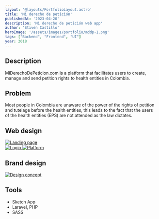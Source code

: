 ```yaml
---
layout: '@layouts/PortfolioLayout.astro'
title: 'Mi derecho de petición'
publishedAt: '2023-04-20'
description: 'Mi derecho de petición web app'
author: 'Stiven Castillo'
heroImage: '/assets/images/portfolio/mddp-1.png'
tags: ["Backend", "Frontend", "UI"]
year: 2018
---
```


## Description

MiDerechoDePeticion.com is a platform that facilitates users to create, manage and send petition rights to health entities in Colombia.

## Problem

Most people in Colombia are unaware of the power of the rights of petition and tutelage before the health entities, this leads to the fact that the users of the health entities (EPS) are not attended as the law dictates.

## Web design

<a href="/assets/images/portfolio/mddp-2.png" target="_blank">
  <img src="/assets/images/portfolio/mddp-2.png" alt="Landing page" />
</a>

<div class="grid grid-cols-1 md:grid-cols-2 gap-8">
  <a href="/assets/images/portfolio/mddp-3.png" target="_blank">
    <img src="/assets/images/portfolio/mddp-3.png" alt="Login" />
  </a>

  <a href="/assets/images/portfolio/mddp-4.png" target="_blank">
    <img src="/assets/images/portfolio/mddp-4.png" alt="Platform" />
  </a>
</div>

## Brand design

<a href="/assets/images/portfolio/mddp-5.png" target="_blank">
  <img src="/assets/images/portfolio/mddp-5.png" alt="Design concept" />
</a>


## Tools

- Sketch App
- Laravel, PHP
- SASS